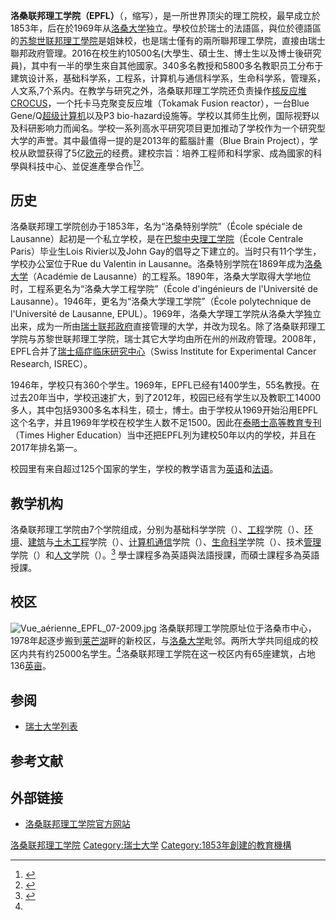 {{coord|46|31|13|N|06|33|56|E|display=title|type:edu}}
{{University
|name = 洛桑联邦理工学院
|native_name = École polytechnique fédérale de Lausanne (EPFL)
|latin_name = 
|image = [[File:Logo_EPFL.svg|250px]]
|motto = 
|established = 1853年
|type = 公立
|endowment = 
|faculty = 
|president = Martin Vetterli
|students = 
|undergrad = 5500
|postgrad = 5000
|doctoral = 
|city = [[洛桑|洛桑]]
|state = [[沃州|沃州]]
|country = [[瑞士|瑞士]]
|campus = 
|mascot = 
|religion = 
|affiliations = 
|footnotes = 
|website = http://www.epfl.ch/
|location = {{CHE}}[[洛桑|洛桑]]|
|address = 
|logo = 
}}
'''洛桑联邦理工学院（EPFL）'''（{{lang-fr|École polytechnique fédérale de Lausanne}}，缩写{{lang|fr|EPFL}}），是一所世界顶尖的理工院校，最早成立於1853年，后在於1969年从[[洛桑大学|洛桑大学]]独立。學校位於瑞士的法語區，與位於德語區的[[苏黎世联邦理工學院|苏黎世联邦理工學院]]是姐妹校，也是瑞士僅有的兩所聯邦理工學院，直接由瑞士聯邦政府管理。2016在校生約10500名(大學生、碩士生、博士生以及博士後研究員)，其中有一半的學生來自其他國家。340多名教授和5800多名教职员工分布于建筑设计系，基础科学系，工程系，计算机与通信科学系，生命科学系，管理系，人文系,7个系内。在教学与研究之外，洛桑联邦理工学院还负责操作[[核反应堆|核反应堆]]CROCUS，一个托卡马克聚变反应堆（Tokamak Fusion reactor），一台Blue Gene/Q[[超级计算机|超级计算机]]以及P3 bio-hazard设施等。学校以其师生比例，国际视野以及科研影响力而闻名。学校一系列高水平研究项目更加推动了学校作为一个研究型大学的声誉。其中最值得一提的是2013年的藍腦計畫（Blue Brain Project），学校从欧盟获得了5亿[[欧元|欧元]]的经费。建校宗旨：培养工程师和科学家、成為國家的科學與科技中心、並促進產學合作<ref name="glance">{{cite web|url=http://presentation.epfl.ch/page7679-en.html|title=THE EPFL AT A GLANCE|publisher=洛桑联邦理工学院|accessdate=2008年12月26日|language=en|archive-date=2010年8月15日|archive-url=https://web.archive.org/web/20100815010158/http://presentation.epfl.ch/page7679-en.html|dead-url=no}}</ref><ref name="swissinfo">{{cite web |url=http://www.swissinfo.ch/chi/education/detail.html?siteSect=525&sid=1753841&cKey=1226313748000&ty=st|title=洛桑联邦理工学院（École Polytechnique Fédérale de Lausanne）|publisher=瑞士资讯网|accessdate=2008年12月26日 |language=}}</ref>。

== 历史 ==
洛桑联邦理工学院创办于1853年，名为“洛桑特别学院”（École spéciale de Lausanne）起初是一个私立学校，是在[[巴黎中央理工学院|巴黎中央理工学院]]（École Centrale Paris）毕业生Lois Rivier以及John Gay的倡导之下建立的。当时只有11个学生，学校办公室位于Rue du Valentin in Lausanne。洛桑特别学院在1869年成为[[洛桑大学|洛桑大学]]（Académie de Lausanne）的工程系。1890年，洛桑大学取得大学地位时，工程系更名为“洛桑大学工程学院”（École d'ingénieurs de l'Université de Lausanne）。1946年，更名为“洛桑大学理工学院”（École polytechnique de l'Université de Lausanne, EPUL）。1969年，洛桑大学理工学院从洛桑大学独立出来，成为一所由[[瑞士联邦政府|瑞士联邦政府]]直接管理的大学，并改为现名。除了洛桑联邦理工学院与苏黎世联邦理工学院，瑞士其它大学均由所在州的州政府管理。2008年，EPFL合并了[[瑞士癌症临床研究中心|瑞士癌症临床研究中心]]（Swiss Institute for Experimental Cancer Research, ISREC）。

1946年，学校只有360个学生。1969年，EPFL已经有1400学生，55名教授。在过去20年当中，学校迅速扩大，到了2012年，校园已经有学生以及教职工14000多人，其中包括9300多名本科生，硕士，博士。由于学校从1969开始沿用EPFL这个名字，并且1969年学校在校学生人数不足1500。因此在[[泰晤士高等教育专刊|泰晤士高等教育专刊]]（Times Higher Education）当中还把EPFL列为建校50年以内的学校，并且在2017年排名第一。

校园里有来自超过125个国家的学生，学校的教学语言为[[英语|英语]]和[[法语|法语]]。

== 教学机构 ==
洛桑联邦理工学院由7个学院组成，分别为基础科学学院（{{lang|fr|Faculté des sciences de base}}）、[[工程|工程]]学院（{{lang|fr|Faculté des sciences et techniques de l'ingénieur}}）、[[环境|环境]]、[[建筑学|建筑]]与[[土木工程|土木工程]]学院（{{lang|fr|Faculté de l'environnement naturel, architectural et construit}}）、[[计算机|计算机]][[通信工程|通信]]学院（{{lang|fr|Faculté informatique et communications}}）、[[生命科学|生命科学]]学院（{{lang|fr|Faculté des sciences de la vie}}）、技术[[管理|管理]]学院（{{lang|fr|Collège du management de la technologie}}）和[[人文|人文]]学院（{{lang|fr|Collège des humanités}}）。<ref name="structure">{{cite web |url=http://www.epfl.ch/organigrammes/displayunit.do?lang=fr |title=ORGANIGRAMME DES STRUCTURES |publisher=洛桑联邦理工学院 |date= |accessdate=2008年12月26日 |language=fr |archive-url=https://web.archive.org/web/20081217042323/http://www.epfl.ch/organigrammes/displayunit.do?lang=fr |archive-date=2008年12月17日 |dead-url=yes }}</ref> 學士課程多為英語與法語授課，而碩士課程多為英語授課。

== 校区 ==
[[File:Vue_aérienne_EPFL_07-2009.jpg|thumb]]
洛桑联邦理工学院原址位于洛桑市中心，1978年起逐步搬到[[莱芒湖|莱芒湖]]畔的新校区，与[[洛桑大学|洛桑大学]]毗邻。两所大学共同组成的校区内共有约25000名学生。<ref name="glance"/>洛桑联邦理工学院在这一校区内有65座建筑，占地136[[英亩|英亩]]。


== 参阅 ==
{{ETH Institutes}}
* [[瑞士大学列表|瑞士大学列表]]

== 参考文献 ==
{{reflist|2}}

== 外部链接 ==
{{Commonscat|École Polytechnique Fédérale de Lausanne}}
* [http://www.epfl.ch/ 洛桑联邦理工学院官方网站] {{Wayback|url=http://www.epfl.ch/ |date=20050728000615 }}{{Fr icon}}{{En icon}}

{{瑞士大学}}
{{欧洲高级工程教育和研究学校协会}}
{{Authority control}}
[[Category:洛桑联邦理工学院|]]
[[Category:瑞士大学|Category:瑞士大学]]
[[Category:1853年創建的教育機構|Category:1853年創建的教育機構]]